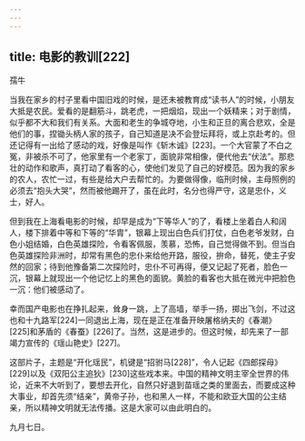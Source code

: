 ```yaml
---
---
---
```

title: 电影的教训[222]
---




孺牛

当我在家乡的村子里看中国旧戏的时候，是还未被教育成“读书人”的时候，小朋友大抵是农民。爱看的是翻筋斗，跳老虎，一把烟焰，现出一个妖精来；对于剧情，似乎都不大和我们有关系。大面和老生的争城夺地，小生和正旦的离合悲欢，全是他们的事，捏锄头柄人家的孩子，自己知道是决不会登坛拜将，或上京赴考的。但还记得有一出给了感动的戏，好像是叫作《斩木诚》[223]。一个大官蒙了不白之冤，非被杀不可了，他家里有一个老家丁，面貌非常相像，便代他去“伏法”。那悲壮的动作和歌声，真打动了看客的心，使他们发见了自己的好模范。因为我的家乡的农人，农忙一过，有些是给大户去帮忙的。为要做得像，临刑时候，主母照例的必须去“抱头大哭”，然而被他踢开了，虽在此时，名分也得严守，这是忠仆，义士，好人。

但到我在上海看电影的时候，却早是成为“下等华人”的了，看楼上坐着白人和阔人，楼下排着中等和下等的“华胄”，银幕上现出白色兵们打仗，白色老爷发财，白色小姐结婚，白色英雄探险，令看客佩服，羡慕，恐怖，自己觉得做不到。但当白色英雄探险非洲时，却常有黑色的忠仆来给他开路，服役，拚命，替死，使主子安然的回家；待到他豫备第二次探险时，忠仆不可再得，便又记起了死者，脸色一沉，银幕上就现出一个他记忆上的黑色的面貌。黄脸的看客也大抵在微光中把脸色一沉：他们被感动了。

幸而国产电影也在挣扎起来，耸身一跳，上了高墙，举手一扬，掷出飞剑，不过这也和十九路军[224]一同退出上海，现在是正在准备开映屠格纳夫的《春潮》[225]和茅盾的《春蚕》[226]了。当然，这是进步的。但这时候，却先来了一部竭力宣传的《瑶山艳史》[227]。

这部片子，主题是“开化瑶民”，机键是“招驸马[228]”，令人记起《四郎探母》[229]以及《双阳公主追狄》[230]这些戏本来。中国的精神文明主宰全世界的伟论，近来不大听到了，要想去开化，自然只好退到苗瑶之类的里面去，而要成这种大事业，却首先须“结亲”，黄帝子孙，也和黑人一样，不能和欧亚大国的公主结亲，所以精神文明就无法传播。这是大家可以由此明白的。

九月七日。